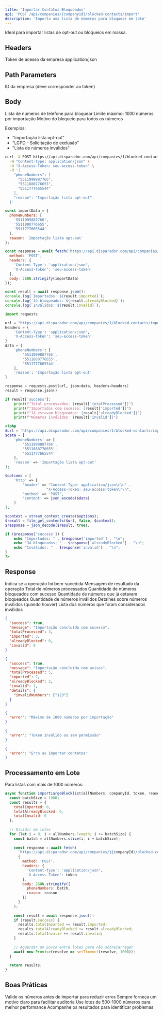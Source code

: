 ```yaml
---
title: 'Importar Contatos Bloqueados'
api: 'POST /api/companies/{companyId}/blocked-contacts/import'
description: 'Importa uma lista de números para bloquear em lote'
---
```


<Note>
  Ideal para importar listas de opt-out ou bloqueios em massa.
</Note>

## Headers

<ParamField header="X-Access-Token" type="string" required>
  Token de acesso da empresa
</ParamField>

<ParamField header="Content-Type" type="string" required>
  application/json
</ParamField>

## Path Parameters

<ParamField path="companyId" type="number" required>
  ID da empresa (deve corresponder ao token)
</ParamField>

## Body

<ParamField body="phoneNumbers" type="array" required>
  Lista de números de telefone para bloquear
  
  <Warning>
    Limite máximo: 1000 números por importação
  </Warning>
</ParamField>

<ParamField body="reason" type="string" optional>
  Motivo do bloqueio para todos os números
  
  Exemplos:
  - "Importação lista opt-out"
  - "LGPD - Solicitação de exclusão"
  - "Lista de números inválidos"
</ParamField>

<RequestExample>

```bash cURL
curl -X POST https://api.disparador.com/api/companies/1/blocked-contacts/import \
  -H "Content-Type: application/json" \
  -H "X-Access-Token: seu-access-token" \
  -d '{
    "phoneNumbers": [
      "5511999887766",
      "5511888776655",
      "5511777665544"
    ],
    "reason": "Importação lista opt-out"
  }'
```

```javascript JavaScript
const importData = {
  phoneNumbers: [
    '5511999887766',
    '5511888776655',
    '5511777665544'
  ],
  reason: 'Importação lista opt-out'
};

const response = await fetch('https://api.disparador.com/api/companies/1/blocked-contacts/import', {
  method: 'POST',
  headers: {
    'Content-Type': 'application/json',
    'X-Access-Token': 'seu-access-token'
  },
  body: JSON.stringify(importData)
});

const result = await response.json();
console.log(`Importados: ${result.imported}`);
console.log(`Já bloqueados: ${result.alreadyBlocked}`);
console.log(`Inválidos: ${result.invalid}`);
```

```python Python
import requests

url = "https://api.disparador.com/api/companies/1/blocked-contacts/import"
headers = {
    'Content-Type': 'application/json',
    'X-Access-Token': 'seu-access-token'
}
data = {
    'phoneNumbers': [
        '5511999887766',
        '5511888776655',
        '5511777665544'
    ],
    'reason': 'Importação lista opt-out'
}

response = requests.post(url, json=data, headers=headers)
result = response.json()

if result['success']:
    print(f"Total processados: {result['totalProcessed']}")
    print(f"Importados com sucesso: {result['imported']}")
    print(f"Já estavam bloqueados: {result['alreadyBlocked']}")
    print(f"Números inválidos: {result['invalid']}")
```

```php PHP
<?php
$url = 'https://api.disparador.com/api/companies/1/blocked-contacts/import';
$data = [
    'phoneNumbers' => [
        '5511999887766',
        '5511888776655',
        '5511777665544'
    ],
    'reason' => 'Importação lista opt-out'
];

$options = [
    'http' => [
        'header' => "Content-Type: application/json\r\n" .
                   "X-Access-Token: seu-access-token\r\n",
        'method' => 'POST',
        'content' => json_encode($data)
    ]
];

$context = stream_context_create($options);
$result = file_get_contents($url, false, $context);
$response = json_decode($result, true);

if ($response['success']) {
    echo "Importados: " . $response['imported'] . "\n";
    echo "Já bloqueados: " . $response['alreadyBlocked'] . "\n";
    echo "Inválidos: " . $response['invalid'] . "\n";
}
?>
```

</RequestExample>

## Response

<ResponseField name="success" type="boolean">
  Indica se a operação foi bem-sucedida
</ResponseField>

<ResponseField name="message" type="string">
  Mensagem de resultado da operação
</ResponseField>

<ResponseField name="totalProcessed" type="number">
  Total de números processados
</ResponseField>

<ResponseField name="imported" type="number">
  Quantidade de números bloqueados com sucesso
</ResponseField>

<ResponseField name="alreadyBlocked" type="number">
  Quantidade de números que já estavam bloqueados
</ResponseField>

<ResponseField name="invalid" type="number">
  Quantidade de números inválidos
</ResponseField>

<ResponseField name="details" type="object" optional>
  Detalhes sobre números inválidos (quando houver)
  
  <Expandable title="Detalhes dos erros">
    <ResponseField name="invalidNumbers" type="array">
      Lista dos números que foram considerados inválidos
    </ResponseField>
  </Expandable>
</ResponseField>

<ResponseExample>

```json 200 - Sucesso Total
{
  "success": true,
  "message": "Importação concluída com sucesso",
  "totalProcessed": 3,
  "imported": 3,
  "alreadyBlocked": 0,
  "invalid": 0
}
```

```json 200 - Sucesso Parcial
{
  "success": true,
  "message": "Importação concluída com avisos",
  "totalProcessed": 5,
  "imported": 2,
  "alreadyBlocked": 2,
  "invalid": 1,
  "details": {
    "invalidNumbers": ["123"]
  }
}
```

```json 400 - Limite Excedido
{
  "error": "Máximo de 1000 números por importação"
}
```

```json 401 - Token Inválido
{
  "error": "Token inválido ou sem permissão"
}
```

```json 500 - Erro Interno
{
  "error": "Erro ao importar contatos"
}
```

</ResponseExample>

## Processamento em Lote

Para listas com mais de 1000 números:

```javascript
async function importLargeBlocklist(allNumbers, companyId, token, reason) {
  const batchSize = 1000;
  const results = {
    totalImported: 0,
    totalAlreadyBlocked: 0,
    totalInvalid: 0
  };
  
  // Dividir em lotes
  for (let i = 0; i < allNumbers.length; i += batchSize) {
    const batch = allNumbers.slice(i, i + batchSize);
    
    const response = await fetch(
      `https://api.disparador.com/api/companies/${companyId}/blocked-contacts/import`,
      {
        method: 'POST',
        headers: {
          'Content-Type': 'application/json',
          'X-Access-Token': token
        },
        body: JSON.stringify({
          phoneNumbers: batch,
          reason: reason
        })
      }
    );
    
    const result = await response.json();
    if (result.success) {
      results.totalImported += result.imported;
      results.totalAlreadyBlocked += result.alreadyBlocked;
      results.totalInvalid += result.invalid;
    }
    
    // Aguardar um pouco entre lotes para não sobrecarregar
    await new Promise(resolve => setTimeout(resolve, 1000));
  }
  
  return results;
}
```

## Boas Práticas

<CardGroup cols={2}>
  <Card title="Validação Prévia" icon="check" color="#16a34a">
    Valide os números antes de importar para reduzir erros
  </Card>
  <Card title="Motivo Descritivo" icon="file-text" color="#3b82f6">
    Sempre forneça um motivo claro para facilitar auditoria
  </Card>
  <Card title="Lotes Menores" icon="layer-group" color="#ef4444">
    Use lotes de 500-1000 números para melhor performance
  </Card>
  <Card title="Monitoramento" icon="chart-line" color="#8b5cf6">
    Acompanhe os resultados para identificar problemas
  </Card>
</CardGroup>